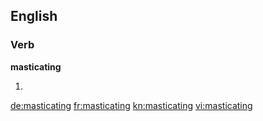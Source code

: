 ==English==

===Verb===
'''masticating'''

# {{present participle of|masticate}}

[[de:masticating]]
[[fr:masticating]]
[[kn:masticating]]
[[vi:masticating]]